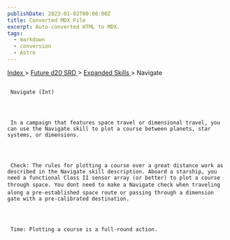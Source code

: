 ```yaml
---
publishDate: 2023-01-02T00:00:00Z
title: Converted MDX File
excerpt: Auto-converted HTML to MDX.
tags:
  - markdown
  - conversion
  - Astro
---
```


[
Index
](-index) >
[
Future d20 SRD
](future-d20-srd-index) >
[
Expanded Skills
](future-d20-srd-expanded-skills-index) > Navigate

##

     Navigate (Int)




     In a campaign that features space travel or dimensional travel, you can use the Navigate skill to plot a course between planets, star systems, or dimensions.




     Check: The rules for plotting a course over a great distance work as described in the Navigate skill description. Aboard a starship, you need a functional Class II sensor array (or better) to plot a course through space. You dont need to make a Navigate check when traveling along a pre-established space route or passing through a dimension gate with a pre-calibrated destination.




     Time: Plotting a course is a full-round action.
